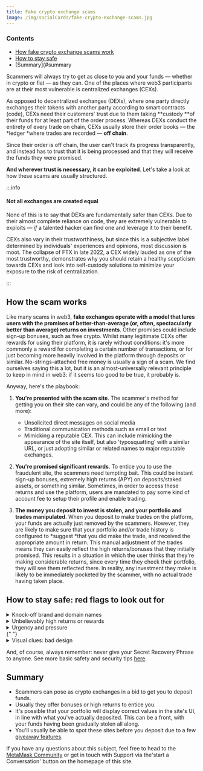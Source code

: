 ```yaml
---
title: Fake crypto exchange scams
image: /img/socialCards/fake-crypto-exchange-scams.jpg
---
```



<CustomLayout />

### Contents

- [How fake crypto exchange scams work](#how-the-scam-works)
- [How to stay safe](#how-to-stay-safe-red-flags-to-look-out-for)
- [Summary](#summary

Scammers will always try to get as close to you and your funds — whether in crypto or fiat — as they can. One of the places where web3 participants are at their most vulnerable is centralized exchanges (CEXs).

As opposed to decentralized exchanges (DEXs), where one party directly exchanges their tokens with another party according to smart contracts (code), CEXs need their customers' trust due to them taking **custody **of their funds for at least part of the order process. Whereas DEXs conduct the entirety of every trade on chain, CEXs usually store their order books — the *ledger *where trades are recorded — **off chain**.

Since their order is off chain, the user can't track its progress transparently, and instead has to trust that it is being processed and that they will receive the funds they were promised.

**And wherever trust is necessary, it can be exploited**. Let's take a look at how these scams are usually structured.

:::info

#### Not all exchanges are created equal

None of this is to say that DEXs are fundamentally safer than CEXs. Due to their almost complete reliance on code, they are extremely vulnerable to exploits — _if_ a talented hacker can find one and leverage it to their benefit.

CEXs also vary in their trustworthiness, but since this is a subjective label determined by individuals' experiences and opinions, most discussion is moot. The collapse of FTX in late 2022, a CEX widely lauded as one of the most trustworthy, demonstrates why you should retain a healthy scepticism towards CEXs and look into self-custody solutions to minimize your exposure to the risk of centralization.

:::

##

## How the scam works

Like many scams in web3, **fake exchanges operate with a model that lures users with the promises of better-than-average (or, often, spectacularly better than average) returns on investments**. Other promises could include sign-up bonuses, such as free crypto. Whilst many legitimate CEXs offer rewards for using their platform, it is rarely without conditions: it's more commonly a reward for completing a certain number of transactions, or for just becoming more heavily involved in the platform through deposits or similar. No-strings-attached free money is usually a sign of a scam. We find ourselves saying this a lot, but it is an almost-universally relevant principle to keep in mind in web3: if it seems too good to be true, it probably is.

Anyway, here's the playbook:

1. **You're presented with the scam site**. The scammer's method for getting you on their site can vary, and could be any of the following (and more):

   - Unsolicited direct messages on social media
   - Traditional communication methods such as email or text
   - Mimicking a reputable CEX. This can include mimicking the appearance of the site itself, but also 'typosquatting' with a similar URL, or just adopting similar or related names to major reputable exchanges.

2. **You're promised significant rewards**. To entice you to use the fraudulent site, the scammers need tempting bait. This could be instant sign-up bonuses, extremely high returns (APY) on deposits/staked assets, or something similar. Sometimes, in order to access these returns and use the platform, users are mandated to pay some kind of account fee to setup their profile and enable trading.

3. **The money you deposit to invest is stolen, and your portfolio and trades manipulated**. When you deposit to make trades on the platform, your funds are actually just removed by the scammers. However, they are likely to make sure that your portfolio and/or trade history is configured to *suggest *that you did make the trade, and received the appropriate amount in return. This manual adjustment of the trades means they can easily reflect the high returns/bonuses that they initially promised. This results in a situation in which the user thinks that they're making considerable returns, since every time they check their portfolio, they will see them reflected there. In reality, any investment they make is likely to be immediately pocketed by the scammer, with no actual trade having taken place.

## How to stay safe: red flags to look out for

<details>
<summary>Knock-off brand and domain names</summary>
<div>

A common tactic for feigning legitimacy is mimicking the names and branding of existing CEXs. Make sure to inspect the domain name in the site's URL closely, and compare it with the real thing, which should be straightforward to locate. Scammers may also 'typosquat'. This is a technique where the URL is the same as the legitimate version, only with one or two characters replaced. This makes it possible for users to directly input the scam site's URL if they make a simple typo.

</div>
</details>

<details>
<summary>Unbelievably high returns or rewards</summary>
<div>

Promises of APYs, bonuses, and returns in general that are considerably higher than going market rates should always raise suspicion.

</div>
</details>

<details>
  <summary>Urgency and pressure</summary>
  <div>
    {" "}
    Scammers are keen to swindle you before you have time to realize what's gone
    on. This is why they so often try and pressure you to do things _now_, or by
    a certain point in time.{" "}
  </div>
</details>{" "}

<details>
  <summary>Visual clues: bad design</summary>
  <div>
    {" "}
    Scammers' sites and emails are rarely of a professional quality, and it's often
    quite easy to tell. Look out for low-res images, scruffy layouts, and misspellings.
    Sophisticated, well-built scam sites are possible though, so don't assume a site
    is legit just because it looks good.{" "}
  </div>
</details>

And, of course, always remember: never give your Secret Recovery Phrase to anyone. See more basic safety and security tips [here](https://metamask.zendesk.com/hc/en-us/articles/360015489591).

## Summary

- Scammers can pose as crypto exchanges in a bid to get you to deposit funds.
- Usually they offer bonuses or high returns to entice you.
- It's possible that your portfolio will display correct values in the site's UI, in line with what you've actually deposited. This can be a front, with your funds having been gradually stolen all along.
- You'll usually be able to spot these sites before you deposit due to a few [giveaway features](#how-to-stay-safe-red-flags-to-look-out-for).

If you have any questions about this subject, feel free to head to the [MetaMask Community](https://community.metamask.io/) or get in touch with Support via the'start a Conversation' button on the homepage of this site.
